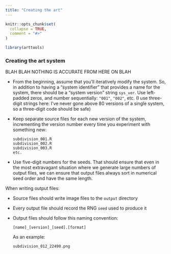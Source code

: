 ```yaml
---
title: "Creating the art"
---
```


```r
knitr::opts_chunk$set(
  collapse = TRUE,
  comment = "#>"
)
```

```r
library(arttools)
```


### Creating the art system

BLAH BLAH NOTHING IS ACCURATE FROM HERE ON BLAH

- From the beginning, assume that you'll iteratively modify the system. So, in addition to having a "system identifier" that provides a name for the system, there should be a "system version" string `sys_ver`. Use left-padded zeros, and number sequentially: `"001"`, `"002"`, etc. (I use three-digit strings here: I've never gone above 80 versions of a single system, so a three-digit code should be safe)
- Keep separate source files for each new version of the system, incrementing the version number every time you experiment with something new:

  ```
  subdivision_001.R
  subdivision_002.R
  subdivision_003.R
  etc.
  ```
  
- Use five-digit numbers for the seeds. That should ensure that even in the most extravagant situation where we generate large numbers of output files, we can ensure that output files always sort in numerical seed order and have the same length. 

When writing output files:

- Source files should write image files to the `output` directory
- Every output file should record the RNG `seed` used to produce it
- Output files should follow this naming convention:

  ```
  [name]_[version]_[seed].[format]
  ```

  As an example:
  
  ```
  subdivision_012_22490.png
  ```
